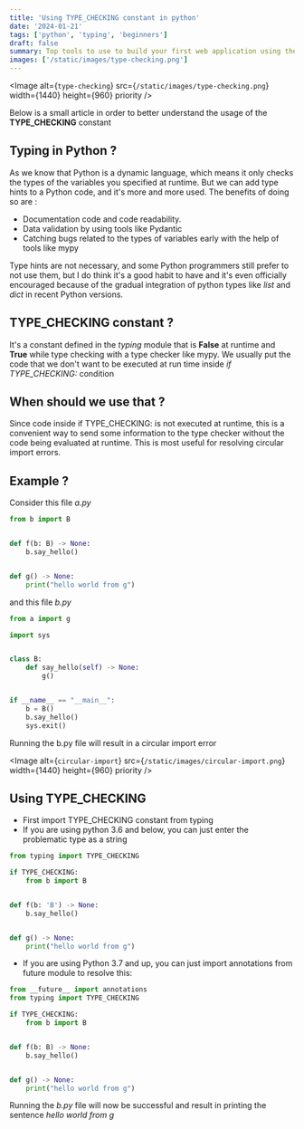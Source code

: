 ```yaml
---
title: 'Using TYPE_CHECKING constant in python'
date: '2024-01-21'
tags: ['python', 'typing', 'beginners']
draft: false
summary: Top tools to use to build your first web application using the MERN stack
images: ['/static/images/type-checking.png']
---
```


<Image
  alt={`type-checking`}
  src={`/static/images/type-checking.png`}
  width={1440}
  height={960}
  priority
/>

Below is a small article in order to better understand the usage of the **TYPE_CHECKING** constant

## Typing in Python ?

As we know that Python is a dynamic language, which means it only checks the types of the variables you specified at runtime. But we can add type hints to a Python code, and it's more and more used.
The benefits of doing so are :

- Documentation code and code readability.
- Data validation by using tools like Pydantic
- Catching bugs related to the types of variables early with the help of tools like mypy

Type hints are not necessary, and some Python programmers still prefer to not use them, but I do think it's a good habit to have and it's even officially encouraged because of
the gradual integration of python types like _list_ and _dict_ in recent Python versions.

## TYPE_CHECKING constant ?

It's a constant defined in the _typing_ module that is **False** at runtime and **True** while type checking with a type checker like mypy.
We usually put the code that we don't want to be executed at run time inside _if TYPE_CHECKING:_ condition

## When should we use that ?

Since code inside if TYPE_CHECKING: is not executed at runtime, this is a convenient way to send some information to the type checker without the code being evaluated at runtime. This is most useful for resolving circular import errors.

## Example ?

Consider this file _a.py_

```python
from b import B


def f(b: B) -> None:
    b.say_hello()


def g() -> None:
    print("hello world from g")
```

and this file _b.py_

```python
from a import g

import sys


class B:
    def say_hello(self) -> None:
        g()


if __name__ == "__main__":
    b = B()
    b.say_hello()
    sys.exit()
```

Running the b.py file will result in a circular import error

<Image
  alt={`circular-import`}
  src={`/static/images/circular-import.png`}
  width={1440}
  height={960}
  priority
/>

## Using TYPE_CHECKING

- First import TYPE_CHECKING constant from typing
- If you are using python 3.6 and below, you can just enter the problematic type as a string

```python
from typing import TYPE_CHECKING

if TYPE_CHECKING:
    from b import B


def f(b: 'B') -> None:
    b.say_hello()


def g() -> None:
    print("hello world from g")
```

- If you are using Python 3.7 and up, you can just import annotations from future module to resolve this:

```python
from __future__ import annotations
from typing import TYPE_CHECKING

if TYPE_CHECKING:
    from b import B


def f(b: B) -> None:
    b.say_hello()


def g() -> None:
    print("hello world from g")
```

Running the _b.py_ file will now be successful and result in printing the sentence _hello world from g_
